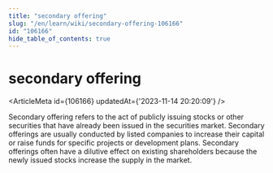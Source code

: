 ```yaml
---
title: "secondary offering"
slug: "/en/learn/wiki/secondary-offering-106166"
id: "106166"
hide_table_of_contents: true
---
```



# secondary offering

<ArticleMeta id={106166} updatedAt={'2023-11-14 20:20:09'} />
<div className='border-solid border-b border-t-0 my-4 border-[var(--ifm-color-gray-300)]' />

Secondary offering refers to the act of publicly issuing stocks or other securities that have already been issued in the securities market. Secondary offerings are usually conducted by listed companies to increase their capital or raise funds for specific projects or development plans. Secondary offerings often have a dilutive effect on existing shareholders because the newly issued stocks increase the supply in the market.
